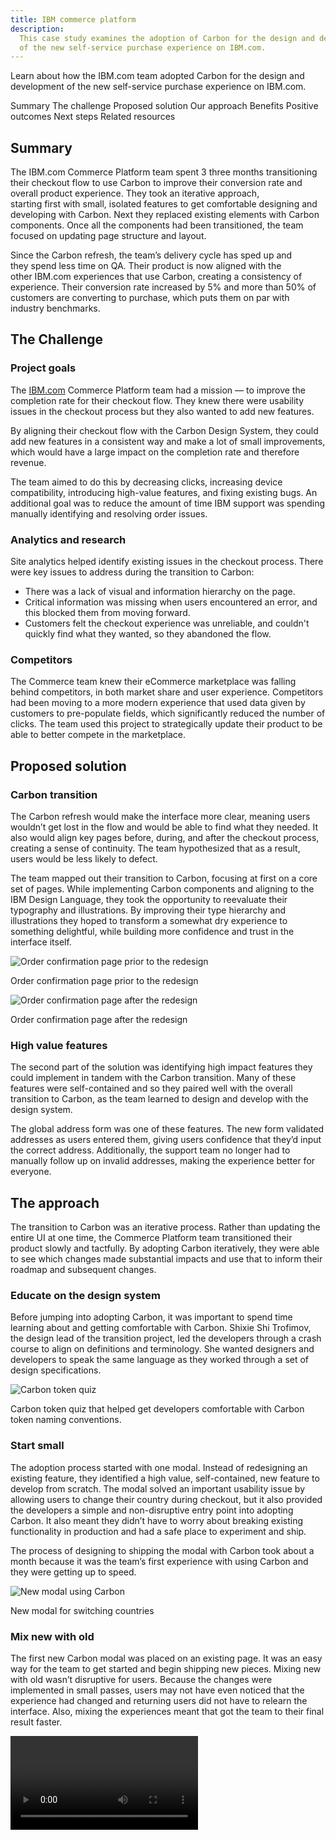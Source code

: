 ```yaml
---
title: IBM commerce platform
description:
  This case study examines the adoption of Carbon for the design and development
  of the new self-service purchase experience on IBM.com.
---
```


<PageDescription>

Learn about how the IBM.com team adopted Carbon for the design and development
of the new self-service purchase experience on IBM.com.

</PageDescription>

<AnchorLinks>

<AnchorLink>Summary</AnchorLink>
<AnchorLink>The challenge</AnchorLink>
<AnchorLink>Proposed solution</AnchorLink>
<AnchorLink>Our approach</AnchorLink>
<AnchorLink>Benefits</AnchorLink>
<AnchorLink>Positive outcomes</AnchorLink>
<AnchorLink>Next steps</AnchorLink>
<AnchorLink>Related resources</AnchorLink>

</AnchorLinks>

## Summary

The IBM.com Commerce Platform team spent 3 three months transitioning their
checkout flow to use Carbon to improve their conversion rate and overall product
experience. They took an iterative approach, starting first with small, isolated
features to get comfortable designing and developing with Carbon. Next they
replaced existing elements with Carbon components. Once all the components had
been transitioned, the team focused on updating page structure and layout.

Since the Carbon refresh, the team’s delivery cycle has sped up and they spend
less time on QA. Their product is now aligned with the other IBM.com experiences
that use Carbon, creating a consistency of experience. Their conversion rate
increased by 5% and more than 50% of customers are converting to purchase, which
puts them on par with industry benchmarks.

## The Challenge

### Project goals

The [IBM.com](http://ibm.com) Commerce Platform team had a mission — to improve
the completion rate for their checkout flow. They knew there were usability
issues in the checkout process but they also wanted to add new features.

By aligning their checkout flow with the Carbon Design System, they could add
new features in a consistent way and make a lot of small improvements, which
would have a large impact on the completion rate and therefore revenue.

The team aimed to do this by decreasing clicks, increasing device compatibility,
introducing high-value features, and fixing existing bugs. An additional goal
was to reduce the amount of time IBM support was spending manually identifying
and resolving order issues.

### Analytics and research

Site analytics helped identify existing issues in the checkout process. There
were key issues to address during the transition to Carbon:

- There was a lack of visual and information hierarchy on the page.
- Critical information was missing when users encountered an error, and this
  blocked them from moving forward.
- Customers felt the checkout experience was unreliable, and couldn't quickly
  find what they wanted, so they abandoned the flow.

### Competitors

The Commerce team knew their eCommerce marketplace was falling behind
competitors, in both market share and user experience. Competitors had been
moving to a more modern experience that used data given by customers to
pre-populate fields, which significantly reduced the number of clicks. The team
used this project to strategically update their product to be able to better
compete in the marketplace.

## Proposed solution

### Carbon transition

The Carbon refresh would make the interface more clear, meaning users wouldn’t
get lost in the flow and would be able to find what they needed. It also would
align key pages before, during, and after the checkout process, creating a sense
of continuity. The team hypothesized that as a result, users would be less
likely to defect.

The team mapped out their transition to Carbon, focusing at first on a core set
of pages. While implementing Carbon components and aligning to the IBM Design
Language, they took the opportunity to reevaluate their typography and
illustrations. By improving their type hierarchy and illustrations they hoped to
transform a somewhat dry experience to something delightful, while building more
confidence and trust in the interface itself.

<Row>
<Column colLg={4}>

![Order confirmation page prior to the redesign](images/checkout-before.png)

<Caption>Order confirmation page prior to the redesign</Caption>

</Column>

<Column colLg={4}>

![Order confirmation page after the redesign](images/checkout-after.png)

<Caption>Order confirmation page after the redesign</Caption>

</Column>
</Row>

### High value features

The second part of the solution was identifying high impact features they could
implement in tandem with the Carbon transition. Many of these features were
self-contained and so they paired well with the overall transition to Carbon, as
the team learned to design and develop with the design system.

The global address form was one of these features. The new form validated
addresses as users entered them, giving users confidence that they’d input the
correct address. Additionally, the support team no longer had to manually follow
up on invalid addresses, making the experience better for everyone.

## The approach

The transition to Carbon was an iterative process. Rather than updating the
entire UI at one time, the Commerce Platform team transitioned their product
slowly and tactfully. By adopting Carbon iteratively, they were able to see
which changes made substantial impacts and use that to inform their roadmap and
subsequent changes.

### Educate on the design system

Before jumping into adopting Carbon, it was important to spend time learning
about and getting comfortable with Carbon. Shixie Shi Trofimov, the design lead
of the transition project, led the developers through a crash course to align on
definitions and terminology. She wanted designers and developers to speak the
same language as they worked through a set of design specifications.

<Row>
<Column colLg={8}>

![Carbon token quiz](images/token-quiz.png)

<Caption>
  Carbon token quiz that helped get developers comfortable with Carbon token
  naming conventions.
</Caption>

</Column>
</Row>

### Start small

The adoption process started with one modal. Instead of redesigning an existing
feature, they identified a high value, self-contained, new feature to develop
from scratch. The modal solved an important usability issue by allowing users to
change their country during checkout, but it also provided the developers a
simple and non-disruptive entry point into adopting Carbon. It also meant they
didn’t have to worry about breaking existing functionality in production and had
a safe place to experiment and ship.

The process of designing to shipping the modal with Carbon took about a month
because it was the team’s first experience with using Carbon and they were
getting up to speed.

<Row>
<Column colLg={8}>

![New modal using Carbon](images/carbon-modal.png)

<Caption>New modal for switching countries</Caption>

</Column>
</Row>

### Mix new with old

The first new Carbon modal was placed on an existing page. It was an easy way
for the team to get started and begin shipping new pieces. Mixing new with old
wasn’t disruptive for users. Because the changes were implemented in small
passes, users may not have even noticed that the experience had changed and
returning users did not have to relearn the interface. Also, mixing the
experiences meant that got the team to their final result faster.

<Video vimeoId="488148768" />
<Caption>New modal sitting on the original page</Caption>

### Iterate, iterate, iterate

Rather than updating all of the pages at once, the team took an iterative
approach. By starting with fresh features that integrated with the old UI, the
team could ship pieces iteratively.

The first stage involved switching individual components to their Carbon
version, starting with input fields then buttons. After transitioning the
individual components, the page structure and layout was updated.

With this approach, the Commerce team was able to refresh their product’s
experience, set the stage for larger future changes, and complete the project in
only three months.

<Row>
<Column colLg={12}>

![Checkout screen in January 2020, April 2020, and the future design](images/iterate.png)

<Caption>
  From left to right: checkout screen in January 2020 before the transition,
  April 2020 after the transition, and the future design.
</Caption>

</Column>
</Row>

## Benefits

There have been several benefits from the transition to Carbon for both the
Commerce team's own workflow and process, and the user experience. The team
especially found value in the impact of their delivery speed and need for QA.

### Faster delivery

The entire Carbon refresh took only three months and since the transition, the
team’s development cycle has sped up. By using Carbon, the developers are
placing pre-built components and can therefore focus on more important issues
instead of taking the time to build out each element and component.

<Row>
<Column colLg={12}>

![Order confirmation designs and in production after one sprint](images/delivery.png)

<Caption>
  From left to right: the order confirmation screen handed off to developers,
  the order confirmation screen in production at the end of one sprint, and the
  order confirmation screen after in production at the end of the sprint plus
  two extra working days.
</Caption>

</Column>
</Row>

### Minimal QA

Once the team had been fully onboarded to Carbon, delivery required only minimal
design QA because they were using components straight out of the box.

### Continuity in experience

The project vastly improved the continuity in user experience with other IBM
touchpoints, including Support and My IBM. These experiences now feel continuous
and intuitive for users.

Within the Commerce Platform flow, pages are also unified and organized in the
same way, providing familiarity and a feeling of dependability.

<Row>
<Column colLg={8}>

![Continuity in experiences using Carbon for IBM.com.](images/continuity.png)

<Caption>
  Continuity in experiences using Carbon for IBM.com. From top to bottom:
  Product configuration, Checkout, Confirmation, and Profile.
</Caption>

</Column>
</Row>

## Positive outcomes

After the Carbon transition, more than 50% of customers are converting to
purchase, which is on par with industry benchmarks. The conversion rate was
raised by 5% which has led to a large increase in orders and revenue.

## Next steps

The Commerce Team is currently working on improvements experience of their
configuration page. The next round of visual design improvements will focus on
better aligning their interface with the Carbon for [IBM.com](http://ibm.com/)
style models.

## Related resources

- [IBM.com](http://ibm.com/) makers, go to
  [Carbon for IBM.com](https://www.ibm.com/standards/web/carbon-for-ibm-dotcom/)
  for resources to create pages for [IBM.com](http://ibm.com/).
